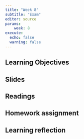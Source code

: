 ```yaml
---
title: "Week 8"
subtitle: "Exam"
editor: source
params:
    week: 8
execute: 
  echo: false
  warning: false
---
```



## Learning Objectives

## Slides

## Readings

## Homework assignment

## Learning reflection

